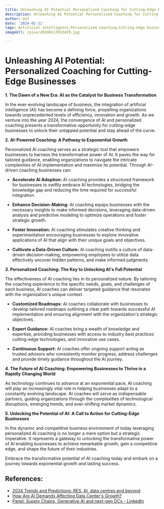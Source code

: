 ```yaml
---
title: Unleashing AI Potential Personalized Coaching for Cutting-Edge Businesses
description: Unleashing AI Potential Personalized Coaching for Cutting-Edge Businesses
author: Usf
date: '2024-01-11'
tags: Artificial intelligence,Personalized coaching,Cutting-edge businesses
imageUrl: /pixa/20240117013429.jpg

---
```

# Unleashing AI Potential: Personalized Coaching for Cutting-Edge Businesses

**1. The Dawn of a New Era: AI as the Catalyst for Business Transformation**

In the ever-evolving landscape of  business, the integration of artificial intelligence (AI) has become  a  defining force, propelling organizations towards unprecedented levels of  efficiency, innovation and growth. As we venture into the year 2024, the convergence of AI and personalized coaching presents a transformative opportunity for cutting-edge  businesses to unlock their untapped potential  and stay ahead of the curve.

**2. AI-Powered Coaching: A Pathway  to Exponential Growth**

Personalized  AI coaching serves as  a strategic tool that  empowers businesses to harness the transformative power  of AI. It paves the way  for tailored guidance, enabling organizations to navigate the  intricate complexities  of AI  implementation and maximize  its potential. Through AI-driven coaching businesses can:

- **Accelerate  AI Adoption:**  AI coaching provides a structured framework  for  businesses to swiftly embrace AI technologies, bridging the knowledge gap and reducing the time required for successful integration.

- **Enhance Decision-Making:** AI coaching equips businesses with the  necessary insights  to make  informed decisions, leveraging data-driven analysis and predictive modeling to optimize operations and foster strategic growth.

-  **Foster Innovation:** AI coaching stimulates creative  thinking  and experimentation  encouraging businesses to explore innovative applications of AI that align with their unique goals and objectives.

- **Cultivate  a Data-Driven Culture:** AI coaching instills a culture of data-driven decision-making, empowering employees to utilize data effectively uncover hidden patterns, and make informed judgments.

**3. Personalized Coaching: The Key to  Unlocking AI's Full Potential**

The effectiveness  of AI coaching lies in its personalized nature. By tailoring the  coaching experience to the specific needs, goals, and challenges of each business, AI coaches can deliver targeted  guidance that resonates with the organization's unique context.

- **Customized Roadmaps:** AI coaches collaborate with businesses to develop tailored roadmaps outlining a clear path towards successful AI implementation and ensuring alignment with the organization's strategic objectives.

- **Expert Guidance:** AI coaches bring a  wealth of knowledge and expertise, providing businesses with access  to industry best practices cutting-edge technologies, and innovative use cases.

- **Continuous Support:** AI coaches offer ongoing support  acting as trusted advisors who consistently monitor progress, address challenges and provide timely  guidance throughout  the AI journey.

**4. The Future of AI Coaching: Empowering  Businesses to Thrive in a Rapidly Changing World**

As technology continues to advance at an exponential pace, AI coaching will play an increasingly vital role in helping businesses adapt  to a constantly evolving landscape.  AI coaches will serve as indispensable partners, guiding organizations through the complexities of technological disruptions, emerging trends,  and ever-shifting market dynamics.

**5. Unlocking the Potential of  AI: A Call to Action for Cutting-Edge Businesses**

In the  dynamic and competitive  business environment of today leveraging personalized AI coaching is no longer a mere option but  a strategic imperative. It represents  a gateway to unlocking the transformative power of AI enabling businesses  to achieve remarkable growth, gain a competitive edge, and shape the future of their industries.

Embrace the  transformative potential of AI coaching today and embark on  a journey towards exponential growth and lasting success.

## References:
- [2024 Trends and Predictions: RES, AI, data centres and beyond](https://digitalisationworld.com/blogs/57772/2024-trends-and-predictions-res-ai-data-centres-and-beyond)
- [How Are AI Demands Affecting Data Center's Growth?](https://www.trgdatacenters.com/resource/how-are-ai-demands-affecting-data-centers-growth/)
- [Panel: Supply Chains, Generative AI and next-gen DCs - LinkedIn](https://www.linkedin.com/pulse/panel-supply-chains-generative-ai-next-gen-dcs-nick-hume)
